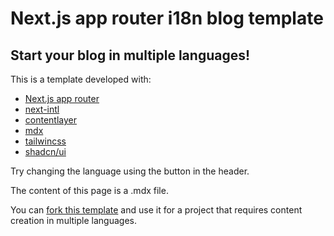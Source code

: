 # Next.js app router i18n blog template

## Start your blog in multiple languages!

This is a template developed with:

- [Next.js app router](https://nextjs.org/)
- [next-intl](https://next-intl-docs.vercel.app/)
- [contentlayer](https://contentlayer.dev/)
- [mdx](https://mdxjs.com/docs/)
- [tailwincss](https://tailwindcss.com/)
- [shadcn/ui](https://ui.shadcn.com/)

Try changing the language using the button in the header.

The content of this page is a .mdx file.

You can [fork this template](https://github.com/juancmandev/next-intl-blog-template) and use it for a project that requires content creation in multiple languages.